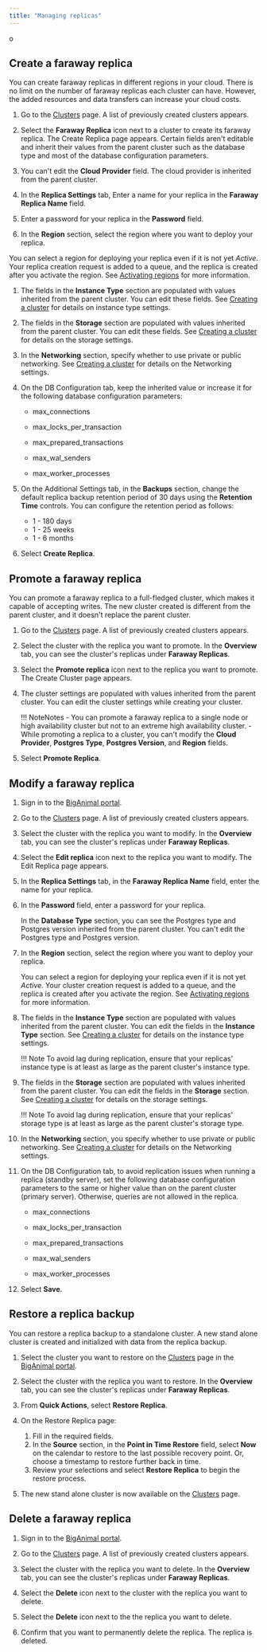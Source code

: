 ```yaml
---
title: "Managing replicas"
---
```

o
## Create a faraway replica

You can create faraway replicas in different regions in your cloud. There is no limit on the number of faraway replicas each cluster can have. However, the added resources and data transfers can increase your cloud costs.

1. Go to the [Clusters](https://portal.biganimal.com/clusters) page. A list of previously created clusters appears.

1. Select the **Faraway Replica** icon next to a cluster to create its faraway replica. The Create Replica page appears. Certain fields aren't editable and inherit their values from the parent cluster such as the database type and most of the database configuration parameters.

1. You can't edit the **Cloud Provider** field. The cloud provider is inherited from the parent cluster. 

1. In the **Replica Settings** tab, Enter a name for your replica in the **Faraway Replica Name** field.

1. Enter a password for your replica in the **Password** field.

1. In the **Region** section, select the region where you want to deploy your replica.

 You can select a region for deploying your replica even if it is not yet *Active*. Your replica creation request is added to a queue, and the replica is created after you activate the region. See [Activating regions](/biganimal/latest/getting_started/activating_regions) for more information.
 
1.  The fields in the **Instance Type** section are populated with values inherited from the parent cluster. You can edit these fields. See [Creating a cluster](/biganimal/latest/getting_started/creating_a_cluster/#cluster-settings-tab) for details on instance type settings.

1.  The fields in the **Storage** section are populated with values inherited from the parent cluster. You can edit these fields. See [Creating a cluster](/biganimal/latest/getting_started/creating_a_cluster/#cluster-settings-tab) for details on the storage settings.
 
1.  In the **Networking** section, specify whether to use private or public networking. See [Creating a cluster](/biganimal/latest/getting_started/creating_a_cluster/#cluster-settings-tab) for details on the Networking settings.

1. On the DB Configuration tab, keep the inherited value or increase it for the following database configuration parameters:  
   - max_connections

   - max_locks_per_transaction
   - max_prepared_transactions
   - max_wal_senders
   - max_worker_processes

1. On the Additional Settings tab, in the **Backups** section, change the default replica backup retention period of 30 days using the **Retention Time** controls. You can configure the retention period as follows:
   - 1 - 180 days
   - 1 - 25 weeks
   - 1 - 6 months

1. Select **Create Replica**. 


## Promote a faraway replica

You can promote a faraway replica to a full-fledged cluster, which makes it capable of accepting writes. The new cluster created is different from the parent cluster, and it doesn't replace the parent cluster.

1. Go to the [Clusters](https://portal.biganimal.com/clusters) page. A list of previously created clusters appears.

1. Select the cluster with the replica you want to promote. In the **Overview** tab, you can see the cluster's replicas under **Faraway Replicas**.

1. Select the **Promote replica** icon next to the replica you want to promote. The Create Cluster page appears. 

1. The cluster settings are populated with values inherited from the parent cluster. You can edit the cluster settings while creating your cluster. 

   !!! NoteNotes
       - You can promote a faraway replica to a single node or high availability cluster but not to an extreme high availability cluster. 
       - While promoting a replica to a cluster, you can't modify the **Cloud Provider**, **Postgres Type**, **Postgres Version**, and **Region** fields.

1. Select **Promote Replica**. 



## Modify a faraway replica

1. Sign in to the [BigAnimal portal](https://portal.biganimal.com/).

1. Go to the [Clusters](https://portal.biganimal.com/clusters) page. A list of previously created clusters appears.

1. Select the cluster with the replica you want to modify. In the **Overview** tab, you can see the cluster's replicas under **Faraway Replicas**.

1. Select the **Edit replica** icon next to the replica you want to modify. The Edit Replica page appears. 

1. In the **Replica Settings** tab, in the **Faraway Replica Name** field, enter the name for your replica.

1. In the **Password** field, enter a password for your replica. 
 
   In the **Database Type** section, you can see the Postgres type and Postgres version inherited from the parent cluster. You can't edit the Postgres type and Postgres version. 

1. In the **Region** section, select the region where you want to deploy your replica.

   You can select a region for deploying your replica even if it is not yet *Active*. Your cluster creation request is added to a queue, and the replica is created after you activate the region. See [Activating regions](/biganimal/latest/getting_started/activating_regions) for more information.
 
1. The fields in the **Instance Type** section are populated with values inherited from the parent cluster. You can edit the fields in the **Instance Type** section. See [Creating a cluster](/biganimal/latest/getting_started/creating_a_cluster/#cluster-settings-tab) for details on the instance type settings. 

   !!! Note
       To avoid lag during replication, ensure that your replicas' instance type is at least as large as the parent cluster's instance type.

1. The fields in the **Storage** section are populated with values inherited from the parent cluster. You can edit the fields in the **Storage** section. See [Creating a cluster](/biganimal/latest/getting_started/creating_a_cluster/#cluster-settings-tab) for details on the storage settings.

   !!! Note
       To avoid lag during replication, ensure that your replicas' storage type is at least as large as the parent cluster's storage type.
 
1. In the **Networking** section, you specify whether to use private or public networking. See [Creating a cluster](/biganimal/latest/getting_started/creating_a_cluster/#cluster-settings-tab) for details on the Networking settings.

1. On the DB Configuration tab, to avoid replication issues when running a replica (standby server), set the following database configuration parameters to the same or higher value than on the parent cluster (primary server). Otherwise, queries are not allowed in the replica. 
   - max_connections

   - max_locks_per_transaction
   - max_prepared_transactions
   - max_wal_senders
   - max_worker_processes

1. Select **Save**. 

## Restore a replica backup

You can restore a replica backup to a standalone cluster. A new stand alone cluster is created and initialized with data from the replica backup.

1.  Select the cluster you want to restore on the [Clusters](https://portal.biganimal.com/clusters) page in the [BigAnimal portal](https://portal.biganimal.com). 

1. Select the cluster with the replica you want to restore. In the **Overview** tab, you can see the cluster's replicas under **Faraway Replicas**.

1.  From **Quick Actions**, select **Restore Replica**.

1.  On the Restore Replica page: 
    1.  Fill in the required fields.
    1.  In the **Source** section, in the **Point in Time Restore** field, select **Now** on the calendar to restore to the last possible recovery point. Or, choose a timestamp to restore further back in time. 
    3.  Review your selections and select **Restore Replica** to begin the restore process.  
4.  The new stand alone cluster is now available on the [Clusters](https://portal.biganimal.com/clusters) page.


## Delete a faraway replica 

1. Sign in to the [BigAnimal portal](https://portal.biganimal.com/).

1. Go to the [Clusters](https://portal.biganimal.com/clusters) page. A list of previously created clusters appears.

1. Select the cluster with the replica you want to delete. In the **Overview** tab, you can see the cluster's replicas under **Faraway Replicas**. 

1. Select the **Delete** icon next to the cluster with the replica you want to delete. 

1. Select the **Delete** icon next to the the replica you want to delete. 

1. Confirm that you want to permanently delete the replica. The replica is deleted.

